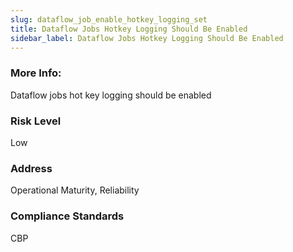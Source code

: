```yaml
---
slug: dataflow_job_enable_hotkey_logging_set
title: Dataflow Jobs Hotkey Logging Should Be Enabled
sidebar_label: Dataflow Jobs Hotkey Logging Should Be Enabled
---
```


### More Info:

Dataflow jobs hot key logging should be enabled

### Risk Level

Low

### Address

Operational Maturity, Reliability

### Compliance Standards

CBP

